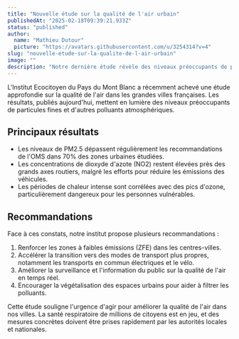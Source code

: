```yaml
---
title: "Nouvelle étude sur la qualité de l'air urbain"
publishedAt: "2025-02-18T09:39:21.933Z"
status: "published"
author:
  name: "Mathieu Dutour"
  picture: "https://avatars.githubusercontent.com/u/3254314?v=4"
slug: "nouvelle-etude-sur-la-qualite-de-l-air-urbain"
image: ""
description: "Notre dernière étude révèle des niveaux préoccupants de particules fines dans les grandes villes françaises. Découvrez les résultats et nos recommandations."
---
```


L'Institut Ecocitoyen du Pays du Mont Blanc a récemment achevé une étude approfondie sur la qualité de l'air dans les grandes villes françaises. Les résultats, publiés aujourd'hui, mettent en lumière des niveaux préoccupants de particules fines et d'autres polluants atmosphériques.

## **Principaux résultats**

- Les niveaux de PM2.5 dépassent régulièrement les recommandations de l'OMS dans 70% des zones urbaines étudiées.
- Les concentrations de dioxyde d'azote (NO2) restent élevées près des grands axes routiers, malgré les efforts pour réduire les émissions des véhicules.
- Les périodes de chaleur intense sont corrélées avec des pics d'ozone, particulièrement dangereux pour les personnes vulnérables.

## **Recommandations**

Face à ces constats, notre institut propose plusieurs recommandations :

1. Renforcer les zones à faibles émissions (ZFE) dans les centres-villes.
2. Accélérer la transition vers des modes de transport plus propres, notamment les transports en commun électriques et le vélo.
3. Améliorer la surveillance et l'information du public sur la qualité de l'air en temps réel.
4. Encourager la végétalisation des espaces urbains pour aider à filtrer les polluants.

Cette étude souligne l'urgence d'agir pour améliorer la qualité de l'air dans nos villes. La santé respiratoire de millions de citoyens est en jeu, et des mesures concrètes doivent être prises rapidement par les autorités locales et nationales.
